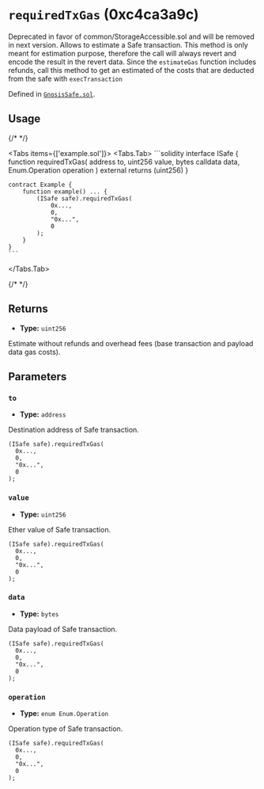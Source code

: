 


<LegacyCallout />

# `requiredTxGas` (0xc4ca3a9c)



Deprecated in favor of common/StorageAccessible.sol and will be removed in next version.
Allows to estimate a Safe transaction.
This method is only meant for estimation purpose, therefore the call will always revert and encode the result in the revert data.
Since the `estimateGas` function includes refunds, call this method to get an estimated of the costs that are deducted from the safe with `execTransaction`




Defined in [`GnosisSafe.sol`](https://github.com/safe-global/safe-smart-account/tree/v1.3.0/contracts/GnosisSafe.sol#L315).


## Usage

{/* <!-- vale off --> */}

<Tabs items={['example.sol']}>
  <Tabs.Tab>
    ```solidity
    interface ISafe {
        function requiredTxGas(
            address to,
            uint256 value,
            bytes calldata data,
            Enum.Operation operation
        ) external returns (uint256)
    }

    contract Example {
        function example() ... {
            (ISafe safe).requiredTxGas(
                0x...,
                0,
                "0x...",
                0
            );
        }
    }
    ```
  </Tabs.Tab>
</Tabs>

{/* <!-- vale on --> */}

## Returns



  - **Type:** `uint256`

  Estimate without refunds and overhead fees (base transaction and payload data gas costs).




## Parameters

### `to`

  - **Type:** `address`

  Destination address of Safe transaction.

  ```solidity focus=2
  (ISafe safe).requiredTxGas(
    0x...,
    0,
    "0x...",
    0
  );
  ```


### `value`

  - **Type:** `uint256`

  Ether value of Safe transaction.

  ```solidity focus=3
  (ISafe safe).requiredTxGas(
    0x...,
    0,
    "0x...",
    0
  );
  ```


### `data`

  - **Type:** `bytes`

  Data payload of Safe transaction.

  ```solidity focus=4
  (ISafe safe).requiredTxGas(
    0x...,
    0,
    "0x...",
    0
  );
  ```


### `operation`

  - **Type:** `enum Enum.Operation`

  Operation type of Safe transaction.

  ```solidity focus=5
  (ISafe safe).requiredTxGas(
    0x...,
    0,
    "0x...",
    0
  );
  ```





